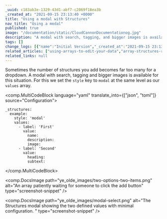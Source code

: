 ```yaml
---
_uuid: c183ab3e-1329-43d1-abf7-c2069f18ea3b
_created_at: "2021-09-15 23:13:40 +0000"
title: "Using a modal with Structures"
nav_title: "Using a modal"
published: true
image: "/documentation/static/CloudCannonDocumentationog.jpg"
description: "A modal with search, tagging, and bigger images is available when the number of structures you add becomes far too many to manage with a dropdown."
tags: []
change_logs: [{"name":"Initial Version","_created_at":"2021-09-15 23:13:40 +0000"}]
related_articles: ["using-arrays-to-edit-your-data","array-structures-reference"]
related_links: null
---
```


Sometimes the number of structures you add becomes far too many for a dropdown. A modal with search, tagging and bigger images is available for this situation. For this we set the `style` key to `modal` at the same level as our `values` array.

<comp.MultiCodeBlock language="yaml" translate_into={["json", "toml"]} source="Configuration">
```
_structures:
  example:
    style: 'modal'
    values:
      - label: 'First'
        value: 
          name:
          description:
          image:
      - label: 'Second'
        value: 
          heading:
          subtext:
```
</comp.MultiCodeBlock>

<comp.DocsImage path="ye_olde_images/two-options-two-items.png" alt="An array patiently waiting for someone to click the add button" type="screenshot-snippet" />

<comp.DocsImage path="ye_olde_images/modal-select.png" alt="The Structures modal showing the two defined values with minimal configuration. " type="screenshot-snippet" />
